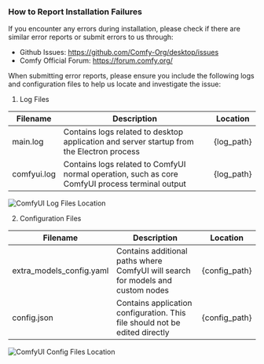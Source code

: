 ### How to Report Installation Failures

If you encounter any errors during installation, please check if there are similar error reports or submit errors to us through:

- Github Issues: https://github.com/Comfy-Org/desktop/issues
- Comfy Official Forum: https://forum.comfy.org/

When submitting error reports, please ensure you include the following logs and configuration files to help us locate and investigate the issue:

1. Log Files

| Filename    | Description                                                                                     | Location         |
|-------------|-------------------------------------------------------------------------------------------------|------------------|
| main.log    | Contains logs related to desktop application and server startup from the Electron process       | {log_path}       |
| comfyui.log | Contains logs related to ComfyUI normal operation, such as core ComfyUI process terminal output | {log_path}       |

![ComfyUI Log Files Location](/images/desktop/win-comfyui-desktop-10-logs.jpg)

2. Configuration Files

| Filename                 | Description                                                                     | Location          |
|--------------------------|---------------------------------------------------------------------------------|-------------------|
| extra_models_config.yaml | Contains additional paths where ComfyUI will search for models and custom nodes | {config_path}     |
| config.json              | Contains application configuration. This file should not be edited directly     | {config_path}     |

![ComfyUI Config Files Location](/images/desktop/win-comfyui-desktop-11-config.jpg)
